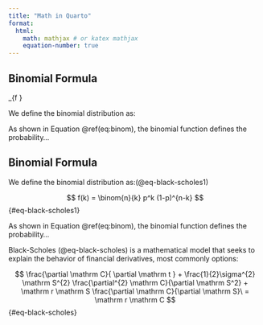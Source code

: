```yaml
---
title: "Math in Quarto"
format:
  html:
    math: mathjax # or katex mathjax
    equation-number: true
---
```


## Binomial Formula

\min_{f \in \mathcal{F}} \left[ \frac{1}{n_L} \sum_{i=1}^{n_L} \ell(f(x_i), y_i) + \lambda R_u(f, \mathcal{D}_U) \right]


We define the binomial distribution as:

\begin{equation}
f\left(k\right) = \binom{n}{k} p^k\left(1-p\right)^{n-k}
\label{eq:binom}
\end{equation}

As shown in Equation \@ref(eq:binom), the binomial function defines the probability...

## Binomial Formula

We define the binomial distribution as:(@eq-black-scholes1) 

$$
f(k) = \binom{n}{k} p^k (1-p)^{n-k}
$${#eq-black-scholes1}

As shown in Equation \@ref(eq:binom), the binomial function defines the probability...


Black-Scholes (@eq-black-scholes) is a mathematical model that seeks to explain the behavior of financial derivatives, most commonly options:

$$
\frac{\partial \mathrm C}{ \partial \mathrm t } + \frac{1}{2}\sigma^{2} \mathrm S^{2}
\frac{\partial^{2} \mathrm C}{\partial \mathrm S^2}
  + \mathrm r \mathrm S \frac{\partial \mathrm C}{\partial \mathrm S}\ =
  \mathrm r \mathrm C 
$$ {#eq-black-scholes}


